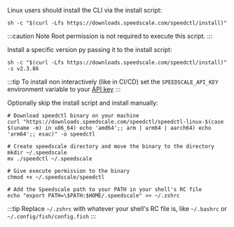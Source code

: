 Linux users should install the CLI via the install script:

```shell
sh -c "$(curl -Lfs https://downloads.speedscale.com/speedctl/install)"
```

:::caution Note
Root permission is not required to execute this script.
:::

Install a specific version py passing it to the install script:

```shell
sh -c "$(curl -Lfs https://downloads.speedscale.com/speedctl/install)" -s v2.3.86
```

:::tip
To install non interactively (like in CI/CD) set the `SPEEDSCALE_API_KEY` environment variable to your [API key](/quick-start#retrieve-your-api-key)
:::

Optionally skip the install script and install manually:

```shell
# Download speedctl binary on your machine
curl "https://downloads.speedscale.com/speedctl/speedctl-linux-$(case $(uname -m) in x86_64) echo 'amd64';; arm | arm64 | aarch64) echo 'arm64';; esac)" -o speedctl

# Create speedscale directory and move the binary to the directory
mkdir ~/.speedscale
mv ./speedctl ~/.speedscale

# Give execute permission to the binary
chmod +x ~/.speedscale/speedctl

# Add the Speedscale path to your PATH in your shell's RC file
echo "export PATH=\$PATH:$HOME/.speedscale" >> ~/.zshrc
```

:::tip
Replace `~/.zshrc` with whatever your shell's RC file is, like `~/.bashrc` or `~/.config/fish/config.fish`
:::
